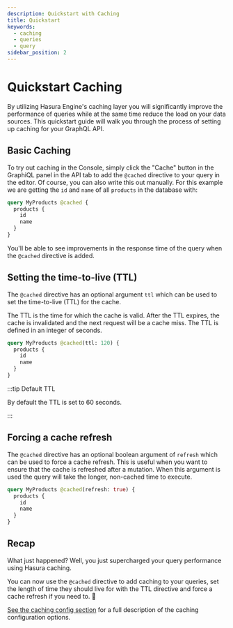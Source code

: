 ```yaml
---
description: Quickstart with Caching
title: Quickstart
keywords:
  - caching
  - queries
  - query
sidebar_position: 2
---
```



# Quickstart Caching

By utilizing Hasura Engine's caching layer you will significantly improve the performance of queries while at the same
time reduce the load on your data sources. This quickstart guide will walk you through the process of setting up caching
for your GraphQL API.

<SampleAppBlock />

## Basic Caching

To try out caching in the Console, simply click the "Cache" button in the GraphiQL panel in the API tab to add the
`@cached` directive to your query in the editor. Of course, you can also write this out manually. For this example we
are getting the `id` and `name` of all `products` in the database with:

```graphql
query MyProducts @cached {
  products {
    id
    name
  }
}
```

You'll be able to see improvements in the response time of the query when the `@cached` directive is added.

<Player src="/img/caching/caching_quickstart-demo_2-21-0.mp4" />

## Setting the time-to-live (TTL)

The `@cached` directive has an optional argument `ttl` which can be used to set the time-to-live (TTL) for the cache.

The TTL is the time for which the cache is valid. After the TTL expires, the cache is invalidated and the next request
will be a cache miss. The TTL is defined in an integer of seconds.

```graphql
query MyProducts @cached(ttl: 120) {
  products {
    id
    name
  }
}
```

<Thumbnail
  src="/img/caching/caching_ttl_2-21-0.png"
  alt="Setting the time-to-live integer argument for
the cached directive"
/>

:::tip Default TTL

By default the TTL is set to 60 seconds.

:::

## Forcing a cache refresh

The `@cached` directive has an optional boolean argument of `refresh` which can be used to force a cache refresh. This
is useful when you want to ensure that the cache is refreshed after a mutation. When this argument is used the query
will take the longer, non-cached time to execute.

```graphql
query MyProducts @cached(refresh: true) {
  products {
    id
    name
  }
}
```

<Thumbnail
  src="/img/caching/caching_force-refresh_2-21-0.png"
  alt="Setting the refresh argument for the cached
directive"
/>


## Recap

What just happened? Well, you just supercharged your query performance using Hasura caching.

You can now use the `@cached` directive to add caching to your queries, set the length of time they should live for
with the TTL directive and force a cache refresh if you need to. 🎉

[See the caching config section](/caching/caching-config.mdx) for a full description of the caching configuration
options.
